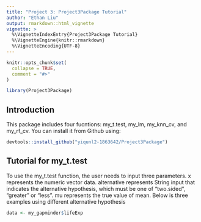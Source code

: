 ```yaml
---
title: "Project 3: Project3Package Tutorial"
author: "Ethan Liu"
output: rmarkdown::html_vignette
vignette: >
  %\VignetteIndexEntry{Project3Package Tutorial}
  %\VignetteEngine{knitr::rmarkdown}
  %\VignetteEncoding{UTF-8}
---
```


```r
knitr::opts_chunk$set(
  collapse = TRUE,
  comment = "#>"
)
```

```r
library(Project3Package)
```

## Introduction

This package includes four fucntions: my_t.test, my_lm, my_knn_cv, and my_rf_cv. You can install it from Github using:

```r
devtools::install_github("yiqunl2-1863642/Project3Package")
```

## Tutorial for my_t.test
To use the my_t.test function, the user needs to input three parameters. x represents the numeric vector data. alternative represents String input that indicates the alternative hypothesis, which must be one of "two.sided", "greater" or "less". mu represents the true value of mean. Below is three examples using different alternative hypothesis

```r
data <- my_gapminder$lifeExp

```
